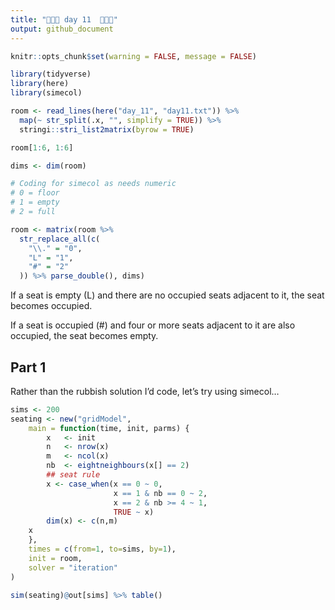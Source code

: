 ```yaml
---
title: "🎄🎄🎄 day 11  🎄🎄🎄"
output: github_document
---
```

```r
knitr::opts_chunk$set(warning = FALSE, message = FALSE)
```

```r
library(tidyverse)
library(here)
library(simecol)

room <- read_lines(here("day_11", "day11.txt")) %>%
  map(~ str_split(.x, "", simplify = TRUE)) %>%
  stringi::stri_list2matrix(byrow = TRUE)

room[1:6, 1:6]

dims <- dim(room)

# Coding for simecol as needs numeric
# 0 = floor
# 1 = empty
# 2 = full

room <- matrix(room %>%
  str_replace_all(c(
    "\\." = "0",
    "L" = "1",
    "#" = "2"
  )) %>% parse_double(), dims) 

```

If a seat is empty (L) and there are no occupied seats adjacent to it, the seat becomes occupied.

If a seat is occupied (#) and four or more seats adjacent to it are also occupied, the seat becomes empty.

## Part 1

Rather than the rubbish solution I'd code, let's try using simecol...

```r
sims <- 200
seating <- new("gridModel",
    main = function(time, init, parms) {
        x   <- init
        n   <- nrow(x)
        m   <- ncol(x)
        nb  <- eightneighbours(x[] == 2)
        ## seat rule
        x <- case_when(x == 0 ~ 0,
                       x == 1 & nb == 0 ~ 2,
                       x == 2 & nb >= 4 ~ 1,
                       TRUE ~ x)
        dim(x) <- c(n,m)
    x
    },
    times = c(from=1, to=sims, by=1),
    init = room,
    solver = "iteration"
)

sim(seating)@out[sims] %>% table()

```




